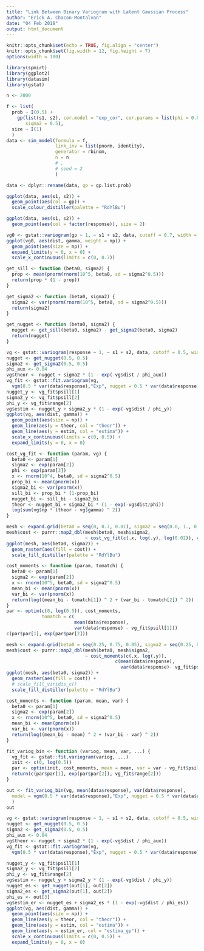 ```yaml
---
title: "Link Between Binary Variogram with Latent Gaussian Process"
author: "Erick A. Chacon-Montalvan"
date: "04 Feb 2018"
output: html_document
---
```


```r
knitr::opts_chunk$set(echo = TRUE, fig.align = "center")
knitr::opts_chunk$set(fig.width = 12, fig.height = 7)
options(width = 100)
```

```r
library(spmirt)
library(ggplot2)
library(datasim)
library(gstat)
```

```r
n <- 2000

f <- list(
  prob ~ I(0.5) +
    gp(list(s1, s2), cor.model = "exp_cor", cor.params = list(phi = 0.04),
       sigma2 = 0.5),
  size ~ I(1)
  )
data <- sim_model(formula = f,
                  link_inv = list(pnorm, identity),
                  generator = rbinom,
                  n = n
                  # ,
                  # seed = 2
                  )

data <- dplyr::rename(data, gp = gp.list.prob)

ggplot(data, aes(s1, s2)) +
  geom_point(aes(col = gp)) +
  scale_colour_distiller(palette = "RdYlBu")

ggplot(data, aes(s1, s2)) +
  geom_point(aes(col = factor(response)), size = 2)

vg0 <- gstat::variogram(gp ~ 1, ~ s1 + s2, data, cutoff = 0.7, width = 0.005)
ggplot(vg0, aes(dist, gamma, weight = np)) +
  geom_point(aes(size = np)) +
  expand_limits(y = 0, x = 0) +
  scale_x_continuous(limits = c(0, 0.7))

```

```r

get_sill <- function (beta0, sigma2) {
  prop <- mean(pnorm(rnorm(10^5, beta0, sd = sigma2^0.5)))
  return(prop * (1 - prop))
}

get_sigma2 <- function (beta0, sigma2) {
  sigma2 <- var(pnorm(rnorm(10^5, beta0, sd = sigma2^0.5)))
  return(sigma2)
}

get_nugget <- function (beta0, sigma2) {
  nugget <- get_sill(beta0, sigma2) - get_sigma2(beta0, sigma2)
  return(nugget)
}

vg <- gstat::variogram(response ~ 1, ~ s1 + s2, data, cutoff = 0.5, width = 0.005)
nugget <- get_nugget(0.5, 0.5)
sigma2 <- get_sigma2(0.5, 0.5)
phi_aux <- 0.04
vg$theor <- nugget + sigma2 * (1 - exp(-vg$dist / phi_aux))
vg_fit <- gstat::fit.variogram(vg,
  vgm(0.5 * var(data$response),"Exp", nugget = 0.5 * var(data$response)))
nugget_y <- vg_fit$psill[1]
sigma2_y <- vg_fit$psill[2]
phi_y <- vg_fit$range[2]
vg$estim <- nugget_y + sigma2_y * (1 - exp(-vg$dist / phi_y))
ggplot(vg, aes(dist, gamma)) +
  geom_point(aes(size = np)) +
  geom_line(aes(y = theor, col = "theor")) +
  geom_line(aes(y = estim, col = "estima")) +
  scale_x_continuous(limits = c(0, 0.5)) +
  expand_limits(y = 0, x = 0)

```

```r

cost_vg_fit <- function (param, vg) {
  beta0 <- param[1]
  sigma2 <- exp(param[2])
  phi <- exp(param[3])
  x <- rnorm(10^4, beta0, sd = sigma2^0.5)
  prop_bi <- mean(pnorm(x))
  sigma2_bi <- var(pnorm(x))
  sill_bi <- prop_bi * (1-prop_bi)
  nugget_bi <- sill_bi - sigma2_bi
  theor <- nugget_bi + sigma2_bi * (1 - exp(-vg$dist/phi))
  log(sum(vg$np * (theor - vg$gamma) ^ 2))
}

mesh <- expand.grid(beta0 = seq(0, 0.7, 0.01), sigma2 = seq(0.0, 1., 0.01))
mesh$cost <- purrr::map2_dbl(mesh$beta0, mesh$sigma2,
                             ~ cost_vg_fit(c(.x, log(.y), log(0.02)), vg))
ggplot(mesh, aes(beta0, sigma2)) +
  geom_raster(aes(fill = cost)) +
  scale_fill_distiller(palette = "RdYlBu")

```

```r
cost_moments <- function (param, tomatch) {
  beta0 <- param[1]
  sigma2 <- exp(param[2])
  x <- rnorm(10^5, beta0, sd = sigma2^0.5)
  mean_bi <- mean(pnorm(x))
  var_bi <- var(pnorm(x))
  return(log((mean_bi - tomatch[1]) ^ 2 + (var_bi - tomatch[2]) ^ 2))
}
par <- optim(c(0, log(0.5)), cost_moments,
             tomatch = c(
                         mean(data$response),
                         var(data$response) - vg_fit$psill[1]))
c(par$par[1], exp(par$par[2]))

mesh <- expand.grid(beta0 = seq(0.25, 0.75, 0.05), sigma2 = seq(0.25, 0.75, 0.05))
mesh$cost <- purrr::map2_dbl(mesh$beta0, mesh$sigma2,
                             ~ cost_moments(c(.x, log(.y)),
                                        c(mean(data$response),
                                          var(data$response)- vg_fit$psill[1])))
ggplot(mesh, aes(beta0, sigma2)) +
  geom_raster(aes(fill = cost)) +
  # scale_fill_viridis_c()
  scale_fill_distiller(palette = "RdYlBu")

```

```r

cost_moments <- function (param, mean, var) {
  beta0 <- param[1]
  sigma2 <- exp(param[2])
  x <- rnorm(10^5, beta0, sd = sigma2^0.5)
  mean_bi <- mean(pnorm(x))
  var_bi <- var(pnorm(x))
  return(log((mean_bi - mean) ^ 2 + (var_bi - var) ^ 2))
}

fit_variog_bin <- function (variog, mean, var, ...) {
  vg_fit <- gstat::fit.variogram(variog, ...)
  init <- c(0, log(0.5))
  par <- optim(init, cost_moments, mean = mean, var = var - vg_fit$psill[1])
  return(c(par$par[1], exp(par$par[2]), vg_fit$range[2]))
}

out <- fit_variog_bin(vg, mean(data$response), var(data$response),
  model = vgm(0.5 * var(data$response),"Exp", nugget = 0.5 * var(data$response))
  )
out

```

```r
vg <- gstat::variogram(response ~ 1, ~ s1 + s2, data, cutoff = 0.5, width = 0.005)
nugget <- get_nugget(0.5, 0.5)
sigma2 <- get_sigma2(0.5, 0.5)
phi_aux <- 0.04
vg$theor <- nugget + sigma2 * (1 - exp(-vg$dist / phi_aux))
vg_fit <- gstat::fit.variogram(vg,
  vgm(0.5 * var(data$response),"Exp", nugget = 0.5 * var(data$response)))

nugget_y <- vg_fit$psill[1]
sigma2_y <- vg_fit$psill[2]
phi_y <- vg_fit$range[2]
vg$estim <- nugget_y + sigma2_y * (1 - exp(-vg$dist / phi_y))
nugget_es <- get_nugget(out[1], out[2])
sigma2_es <- get_sigma2(out[1], out[2])
phi_es <- out[3]
vg$estim_er <- nugget_es + sigma2_es * (1 - exp(-vg$dist / phi_es))
ggplot(vg, aes(dist, gamma)) +
  geom_point(aes(size = np)) +
  geom_line(aes(y = theor, col = "theor")) +
  geom_line(aes(y = estim, col = "estima")) +
  geom_line(aes(y = estim_er, col = "estima_gp")) +
  scale_x_continuous(limits = c(0, 0.5)) +
  expand_limits(y = 0, x = 0)

```


